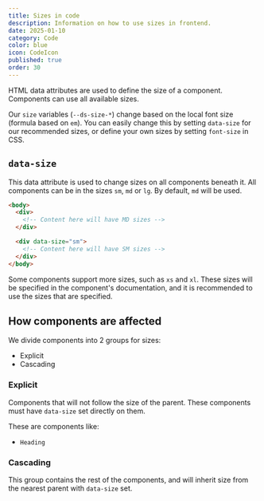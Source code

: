 ```yaml
---
title: Sizes in code
description: Information on how to use sizes in frontend.
date: 2025-01-10
category: Code
color: blue
icon: CodeIcon
published: true
order: 30
---
```



HTML data attributes are used to define the size of a component. Components can use all available sizes.

Our `size` variables (`--ds-size-*`) change based on the local font size (formula based on `em`). You can easily change this by setting `data-size` for our recommended sizes, or define your own sizes by setting `font-size` in CSS.

## `data-size`

This data attribute is used to change sizes on all components beneath it.
All components can be in the sizes `sm`, `md` or `lg`. By default, `md` will be used.

```html
<body>
  <div>
    <!-- Content here will have MD sizes -->
  </div>

  <div data-size="sm">
    <!-- Content here will have SM sizes -->
  </div>
</body>
```

Some components support more sizes, such as `xs` and `xl`. These sizes will be specified in the component's documentation,
and it is recommended to use the sizes that are specified.

## How components are affected

We divide components into 2 groups for sizes:

- Explicit
- Cascading

### Explicit

Components that will not follow the size of the parent. These components must have `data-size` set directly on them.

These are components like:
- `Heading`

### Cascading

This group contains the rest of the components, and will inherit size from the nearest parent with `data-size` set.
